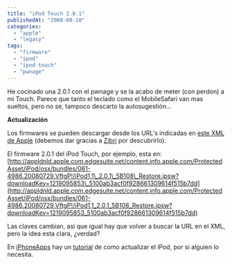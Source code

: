 ```yaml
---
title: "iPod Touch 2.0.1"
publishedAt: "2008-08-10"
categories: 
  - "apple"
  - "legacy"
tags: 
  - "firmware"
  - "ipod"
  - "ipod-touch"
  - "pwnage"
---
```


He cocinado una 2.0.1 con el pwnage y se la acabo de meter (con perdon) a mi Touch. Parece que tanto el teclado como el MobileSafari van mas sueltos, pero no se, tampoco descarto la autosugestión...

**Actualización**

Los firmwares se pueden descargar desde los URL's indicadas en [este XML de Apple](http://snipurl.com/3b565) (debemos dar gracias a [Zibri](http://www.ziphone.org/2008/08/security-by-obscurity-never-worked.html) por descubrirlo).

El firmware 2.0.1 del iPod Touch, por ejemplo, esta en: [http://appldnld.apple.com.edgesuite.net/content.info.apple.com/ProtectedAsset/iPod/osx/bundles/061-4986.20080729.VftgP!/iPod1,1\_2.0.1\_5B108\_Restore.ipsw?downloadKey=1219095853\_5100ab3acf0f928661309614f515b7dd](http://appldnld.apple.com.edgesuite.net/content.info.apple.com/ProtectedAsset/iPod/osx/bundles/061-4986.20080729.VftgP!/iPod1,1_2.0.1_5B108_Restore.ipsw?downloadKey=1219095853_5100ab3acf0f928661309614f515b7dd)

Las claves cambian, así que igual hay que volver a buscar la URL en el XML, pero la idea esta clara, ¿verdad?

En [iPhoneApps](http://iphoneapps.es/) hay un [tutorial](http://iphoneapps.es/2008/08/11/como-actualizar-un-ipod-touch-al-firmware-201-custom-firmware/) de como actualizar el iPod, por si alguien lo necesita.
